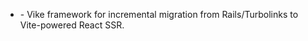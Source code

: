 
- <GithubRepo repo="Alignable/bifrost" /> - Vike framework for incremental migration from Rails/Turbolinks to Vite-powered React SSR.
